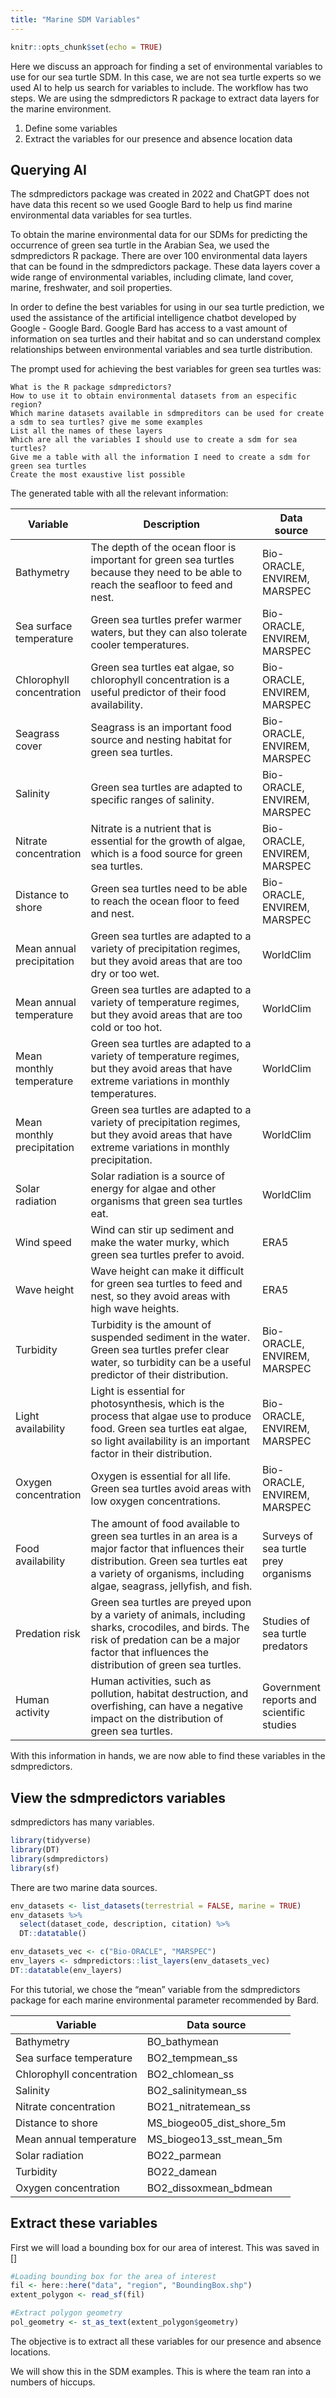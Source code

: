 ```yaml
---
title: "Marine SDM Variables"
---
```


```r
knitr::opts_chunk$set(echo = TRUE)
```

Here we discuss an approach for finding a set of environmental variables to use for our sea turtle SDM. In this case, we are not sea turtle experts so we used AI to help us search for variables to include. The workflow has two steps. We are using the sdmpredictors R package to extract data layers for the marine environment.

1. Define some variables
2. Extract the variables for our presence and absence location data

## Querying AI

The sdmpredictors package was created in 2022 and ChatGPT does not have data this recent so we used Google Bard to help us find marine environmental data variables for sea turtles.

To obtain the marine environmental data for our SDMs for predicting the occurrence of green sea turtle in the Arabian Sea, we used the sdmpredictors R package. There are over 100 environmental data layers that can be found in the sdmpredictors package. These data layers cover a wide range of environmental variables, including climate, land cover, marine, freshwater, and soil properties.

In order to define the best variables for using in our sea turtle prediction, we used the assistance of the artificial intelligence chatbot developed by Google - Google Bard. Google Bard has access to a vast amount of information on sea turtles and their habitat and so can understand complex relationships between environmental variables and sea turtle distribution.

The prompt used for achieving the best variables for green sea turtles was:

```
What is the R package sdmpredictors?
How to use it to obtain environmental datasets from an especific region?
Which marine datasets available in sdmpreditors can be used for create a sdm to sea turtles? give me some examples
List all the names of these layers
Which are all the variables I should use to create a sdm for sea turtles?
Give me a table with all the information I need to create a sdm for green sea turtles
Create the most exaustive list possible
```

The generated table with all the relevant information:

| Variable                   | Description                                                                                                                                                                                                      | Data source                               |
|----------------------------|------------------------------------------------------------------------------------------------------------------------------------------------------------------------------------------------------------------|-------------------------------------------|
| Bathymetry                 | The depth of the ocean floor is important for green sea turtles because they need to be able to reach the seafloor to feed and nest.                                                                             | Bio-ORACLE, ENVIREM, MARSPEC              |
| Sea surface temperature    | Green sea turtles prefer warmer waters, but they can also tolerate cooler temperatures.                                                                                                                          | Bio-ORACLE, ENVIREM, MARSPEC              |
| Chlorophyll concentration  | Green sea turtles eat algae, so chlorophyll concentration is a useful predictor of their food availability.                                                                                                      | Bio-ORACLE, ENVIREM, MARSPEC              |
| Seagrass cover             | Seagrass is an important food source and nesting habitat for green sea turtles.                                                                                                                                  | Bio-ORACLE, ENVIREM, MARSPEC              |
| Salinity                   | Green sea turtles are adapted to specific ranges of salinity.                                                                                                                                                    | Bio-ORACLE, ENVIREM, MARSPEC              |
| Nitrate concentration      | Nitrate is a nutrient that is essential for the growth of algae, which is a food source for green sea turtles.                                                                                                   | Bio-ORACLE, ENVIREM, MARSPEC              |
| Distance to shore          | Green sea turtles need to be able to reach the ocean floor to feed and nest.                                                                                                                                     | Bio-ORACLE, ENVIREM, MARSPEC              |
| Mean annual precipitation  | Green sea turtles are adapted to a variety of precipitation regimes, but they avoid areas that are too dry or too wet.                                                                                           | WorldClim                                 |
| Mean annual temperature    | Green sea turtles are adapted to a variety of temperature regimes, but they avoid areas that are too cold or too hot.                                                                                            | WorldClim                                 |
| Mean monthly temperature   | Green sea turtles are adapted to a variety of temperature regimes, but they avoid areas that have extreme variations in monthly temperatures.                                                                    | WorldClim                                 |
| Mean monthly precipitation | Green sea turtles are adapted to a variety of precipitation regimes, but they avoid areas that have extreme variations in monthly precipitation.                                                                 | WorldClim                                 |
| Solar radiation            | Solar radiation is a source of energy for algae and other organisms that green sea turtles eat.                                                                                                                  | WorldClim                                 |
| Wind speed                 | Wind can stir up sediment and make the water murky, which green sea turtles prefer to avoid.                                                                                                                     | ERA5                                      |
| Wave height                | Wave height can make it difficult for green sea turtles to feed and nest, so they avoid areas with high wave heights.                                                                                            | ERA5                                      |
| Turbidity                  | Turbidity is the amount of suspended sediment in the water. Green sea turtles prefer clear water, so turbidity can be a useful predictor of their distribution.                                                  | Bio-ORACLE, ENVIREM, MARSPEC              |
| Light availability         | Light is essential for photosynthesis, which is the process that algae use to produce food. Green sea turtles eat algae, so light availability is an important factor in their distribution.                     | Bio-ORACLE, ENVIREM, MARSPEC              |
| Oxygen concentration       | Oxygen is essential for all life. Green sea turtles avoid areas with low oxygen concentrations.                                                                                                                  | Bio-ORACLE, ENVIREM, MARSPEC              |
| Food availability          | The amount of food available to green sea turtles in an area is a major factor that influences their distribution. Green sea turtles eat a variety of organisms, including algae, seagrass, jellyfish, and fish. | Surveys of sea turtle prey organisms      |
| Predation risk             | Green sea turtles are preyed upon by a variety of animals, including sharks, crocodiles, and birds. The risk of predation can be a major factor that influences the distribution of green sea turtles.           | Studies of sea turtle predators           |
| Human activity             | Human activities, such as pollution, habitat destruction, and overfishing, can have a negative impact on the distribution of green sea turtles.                                                                  | Government reports and scientific studies |

With this information in hands, we are now able to find these variables in the sdmpredictors.


## View the sdmpredictors variables

sdmpredictors has many variables.

```r
library(tidyverse)
library(DT)
library(sdmpredictors)
library(sf)
```

There are two marine data sources.

```r
env_datasets <- list_datasets(terrestrial = FALSE, marine = TRUE)
env_datasets %>% 
  select(dataset_code, description, citation) %>% 
  DT::datatable()
```

```r
env_datasets_vec <- c("Bio-ORACLE", "MARSPEC")
env_layers <- sdmpredictors::list_layers(env_datasets_vec)
DT::datatable(env_layers)
```


For this tutorial, we chose the "mean" variable from the sdmpredictors package for each marine environmental parameter recommended by Bard.

| Variable                  | Data source               |
|---------------------------|---------------------------|
| Bathymetry                | BO_bathymean              |
| Sea surface temperature   | BO2_tempmean_ss           |
| Chlorophyll concentration | BO2_chlomean_ss           |
| Salinity                  | BO2_salinitymean_ss       |
| Nitrate concentration     | BO21_nitratemean_ss       |
| Distance to shore         | MS_biogeo05_dist_shore_5m |
| Mean annual temperature   | MS_biogeo13_sst_mean_5m   |
| Solar radiation           | BO22_parmean              |
| Turbidity                 | BO22_damean               |
| Oxygen concentration      | BO2_dissoxmean_bdmean     |


## Extract these variables

First we will load a bounding box for our area of interest. This was saved in []
```r
#Loading bounding box for the area of interest
fil <- here::here("data", "region", "BoundingBox.shp")
extent_polygon <- read_sf(fil)

#Extract polygon geometry 
pol_geometry <- st_as_text(extent_polygon$geometry)
```

The objective is to extract all these variables for our presence and absence locations.

We will show this in the SDM examples. This is where the team ran into a numbers of hiccups.

